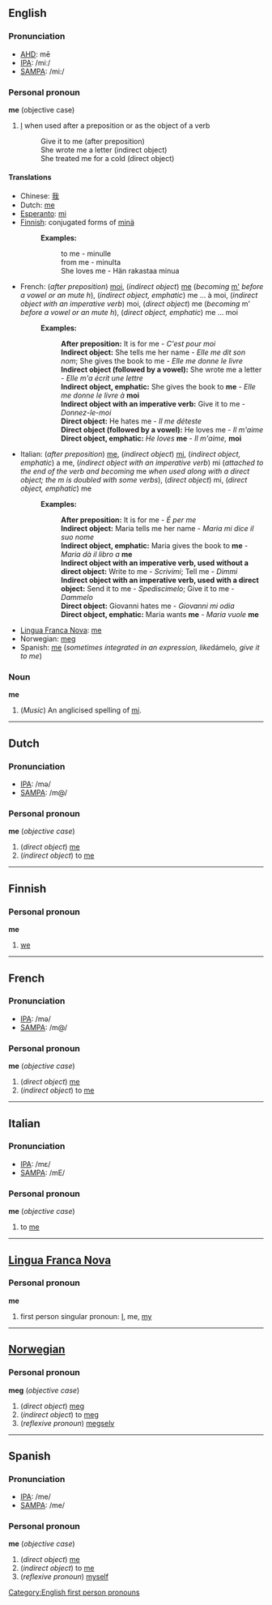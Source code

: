 ==English==
===Pronunciation===
*[[w:AHD|AHD]]: mē
*[[w:IPA|IPA]]: /miː/
*[[w:SAMPA|SAMPA]]: /mi:/

===Personal pronoun===
'''me''' (objective case)
#[[I]] when used after a preposition or as the object of a verb
#:Give it to me (after preposition)
#:She wrote me a letter (indirect object)
#:She treated me for a cold (direct object)

====Translations====
*Chinese: [[我]]
*Dutch: [[#Dutch|me]]
*[[Esperanto]]: [[mi]]
*[[Finnish]]: conjugated forms of [[minä]]
*:'''Examples:'''
*::to me - minulle
*::from me - minulta
*::She loves me - Hän rakastaa minua
*French: (''after preposition'') [[moi]], (''indirect object'') [[#French|me]] (''becoming'' [[m']] ''before a vowel or an mute h''), (''indirect object, emphatic'') me ... à moi, (''indirect object with an imperative verb'') moi, (''direct object'') me (''becoming'' m' ''before a vowel or an mute h''), (''direct object, emphatic'') me ... moi
*:'''Examples:'''
*::'''After preposition:''' It is for me - ''C'est pour moi''
*::'''Indirect object:''' She tells me her name - ''Elle me dit son nom''; She gives the book to me - ''Elle me donne le livre''
*::'''Indirect object (followed by a vowel):''' She wrote me a letter - ''Elle m'a écrit une lettre''
*::'''Indirect object, emphatic:''' She gives the book to '''me''' - ''Elle me donne le livre à'' '''moi'''
*::'''Indirect object with an imperative verb:''' Give it to me - ''Donnez-le-moi''
*::'''Direct object:''' He hates me - ''Il me déteste''
*::'''Direct object (followed by a vowel):''' He loves me - ''Il m'aime''
*::'''Direct object, emphatic:''' ''He loves'' '''me''' - ''Il m'aime,'' '''moi'''
*Italian: (''after preposition'') [[#Italian|me]], (''indirect object'') [[mi]], (''indirect object, emphatic'') a me, (''indirect object with an imperative verb'') mi (''attached to the end of the verb and becoming'' me ''when used along with a direct object; the m is doubled with some verbs''), (''direct object'') mi, (''direct object, emphatic'') me
*:'''Examples:'''
*::'''After preposition:''' It is for me - ''É per me''
*::'''Indirect object:''' Maria tells me her name - ''Maria mi dice il suo nome''
*::'''Indirect object, emphatic:''' Maria gives the book to '''me''' - ''Maria dà il libro a'' '''me'''
*::'''Indirect object with an imperative verb, used without a direct object:''' Write to me - ''Scrivimi''; Tell me - ''Dimmi''
*::'''Indirect object with an imperative verb, used with a direct object:''' Send it to me - ''Spediscimelo''; Give it to me - ''Dammelo''
*::'''Direct object:''' Giovanni hates me - ''Giovanni mi odia''
*::'''Direct object, emphatic:''' Maria wants '''me''' - ''Maria vuole'' '''me'''
*[[Lingua Franca Nova]]: [[me]]
*Norwegian: [[meg]]
*Spanish: [[#Spanish|me]] (''sometimes integrated in an expression, like ''dámelo'', give it to me'')

===Noun===
'''me'''

#(''Music'') An anglicised spelling of [[mi]].

----
==Dutch==
===Pronunciation===
*[[w:IPA|IPA]]: /mə/
*[[w:SAMPA|SAMPA]]: /m@/

===Personal pronoun===
'''me''' (''objective case'')

#(''direct object'') [[#English|me]]
#(''indirect object'') to [[#English|me]]


----

==Finnish==

===Personal pronoun===
'''me'''

#[[we]]

----

==French==
===Pronunciation===
*[[w:IPA|IPA]]: /mə/
*[[w:SAMPA|SAMPA]]: /m@/

===Personal pronoun===
'''me''' (''objective case'')

#(''direct object'') [[#English|me]]
#(''indirect object'') to [[#English|me]]

----
==Italian==
===Pronunciation===
*[[w:IPA|IPA]]: /mε/
*[[w:SAMPA|SAMPA]]: /mE/

===Personal pronoun===
'''me''' (''objective case'')

#to [[#English|me]]

----

==[[Lingua Franca Nova]]==
===Personal pronoun===
'''me'''

# first person singular pronoun: [[I]], me, [[my]]

----

==[[Norwegian]]==
===Personal pronoun===
'''meg''' (''objective case'')

#(''direct object'') [[#Norwegian|meg]]
#(''indirect object'') to [[#Norwegian|meg]]
#(''reflexive pronoun'') [[megselv]]

----

==Spanish==
===Pronunciation===
*[[w:IPA|IPA]]: /me/
*[[w:SAMPA|SAMPA]]: /me/

===Personal pronoun===
'''me''' (''objective case'')

#(''direct object'') [[#English|me]]
#(''indirect object'') to [[#English|me]]
#(''reflexive pronoun'') [[myself]]

[[Category:English first person pronouns]]